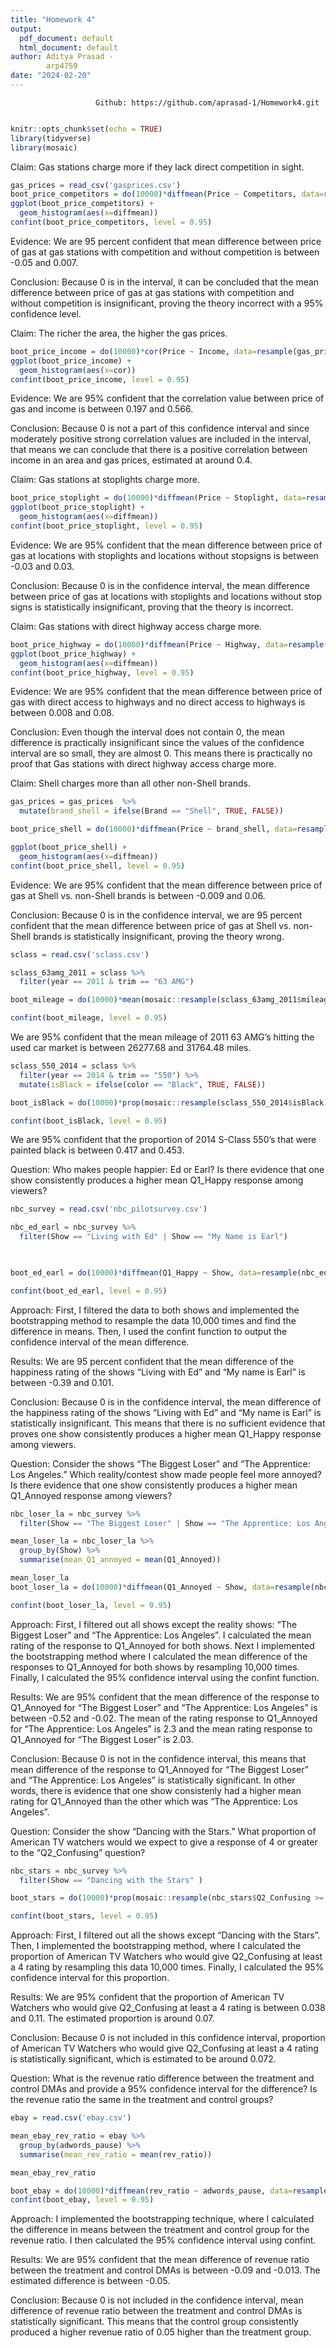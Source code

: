 ```yaml
---
title: "Homework 4"
output:
  pdf_document: default
  html_document: default
author: Aditya Prasad - 
        arp4759
date: "2024-02-20"
---
```


```         
                   Github: https://github.com/aprasad-1/Homework4.git
                   
```

```r
knitr::opts_chunk$set(echo = TRUE)
library(tidyverse)
library(mosaic)
```

Claim: Gas stations charge more if they lack direct competition in sight.

```r
gas_prices = read_csv('gasprices.csv')
boot_price_competitors = do(10000)*diffmean(Price ~ Competitors, data=resample(gas_prices))
ggplot(boot_price_competitors) + 
  geom_histogram(aes(x=diffmean))
confint(boot_price_competitors, level = 0.95)

```

Evidence: We are 95 percent confident that mean difference between price of gas at gas stations with competition and without competition is between -0.05 and 0.007.

Conclusion: Because 0 is in the interval, it can be concluded that the mean difference between price of gas at gas stations with competition and without competition is insignificant, proving the theory incorrect with a 95% confidence level.

Claim: The richer the area, the higher the gas prices.

```r
boot_price_income = do(10000)*cor(Price ~ Income, data=resample(gas_prices))
ggplot(boot_price_income) + 
  geom_histogram(aes(x=cor))
confint(boot_price_income, level = 0.95)

```

Evidence: We are 95% confident that the correlation value between price of gas and income is between 0.197 and 0.566.

Conclusion: Because 0 is not a part of this confidence interval and since moderately positive strong correlation values are included in the interval, that means we can conclude that there is a positive correlation between income in an area and gas prices, estimated at around 0.4.

Claim: Gas stations at stoplights charge more.

```r
boot_price_stoplight = do(10000)*diffmean(Price ~ Stoplight, data=resample(gas_prices))
ggplot(boot_price_stoplight) + 
  geom_histogram(aes(x=diffmean))
confint(boot_price_stoplight, level = 0.95)

```

Evidence: We are 95% confident that the mean difference between price of gas at locations with stoplights and locations without stopsigns is between -0.03 and 0.03.

Conclusion: Because 0 is in the confidence interval, the mean difference between price of gas at locations with stoplights and locations without stop signs is statistically insignificant, proving that the theory is incorrect.

Claim: Gas stations with direct highway access charge more.

```r
boot_price_highway = do(10000)*diffmean(Price ~ Highway, data=resample(gas_prices)) 
ggplot(boot_price_highway) + 
  geom_histogram(aes(x=diffmean)) 
confint(boot_price_highway, level = 0.95) 
```

Evidence: We are 95% confident that the mean difference between price of gas with direct access to highways and no direct access to highways is between 0.008 and 0.08.

Conclusion: Even though the interval does not contain 0, the mean difference is practically insignificant since the values of the confidence interval are so small, they are almost 0. This means there is practically no proof that Gas stations with direct highway access charge more.

Claim: Shell charges more than all other non-Shell brands.

```r
gas_prices = gas_prices  %>% 
  mutate(brand_shell = ifelse(Brand == "Shell", TRUE, FALSE))

boot_price_shell = do(10000)*diffmean(Price ~ brand_shell, data=resample(gas_prices))

ggplot(boot_price_shell) + 
  geom_histogram(aes(x=diffmean))
confint(boot_price_shell, level = 0.95)

```

Evidence: We are 95% confident that the mean difference between price of gas at Shell vs. non-Shell brands is between -0.009 and 0.06.

Conclusion: Because 0 is in the confidence interval, we are 95 percent confident that the mean difference between price of gas at Shell vs. non-Shell brands is statistically insignificant, proving the theory wrong.

```r

sclass = read.csv('sclass.csv')

sclass_63amg_2011 = sclass %>%
  filter(year == 2011 & trim == "63 AMG")

boot_mileage = do(10000)*mean(mosaic::resample(sclass_63amg_2011$mileage))

confint(boot_mileage, level = 0.95)

```

We are 95% confident that the mean mileage of 2011 63 AMG's hitting the used car market is between 26277.68 and 31764.48 miles.

```r
sclass_550_2014 = sclass %>%
  filter(year == 2014 & trim == "550") %>%
  mutate(isBlack = ifelse(color == "Black", TRUE, FALSE))

boot_isBlack = do(10000)*prop(mosaic::resample(sclass_550_2014$isBlack))

confint(boot_isBlack, level = 0.95)

```

We are 95% confident that the proportion of 2014 S-Class 550's that were painted black is between 0.417 and 0.453.

Question: Who makes people happier: Ed or Earl? Is there evidence that one show consistently produces a higher mean Q1_Happy response among viewers?

```r
nbc_survey = read.csv('nbc_pilotsurvey.csv')

nbc_ed_earl = nbc_survey %>%
  filter(Show == "Living with Ed" | Show == "My Name is Earl") 
  


boot_ed_earl = do(10000)*diffmean(Q1_Happy ~ Show, data=resample(nbc_ed_earl))

confint(boot_ed_earl, level = 0.95)

```

Approach: First, I filtered the data to both shows and implemented the bootstrapping method to resample the data 10,000 times and find the difference in means. Then, I used the confint function to output the confidence interval of the mean difference.

Results: We are 95 percent confident that the mean difference of the happiness rating of the shows "Living with Ed" and "My name is Earl" is between -0.39 and 0.101.

Conclusion: Because 0 is in the confidence interval, the mean difference of the happiness rating of the shows "Living with Ed" and "My name is Earl" is statistically insignificant. This means that there is no sufficient evidence that proves one show consistently produces a higher mean Q1_Happy response among viewers.

Question: Consider the shows “The Biggest Loser” and “The Apprentice: Los Angeles.” Which reality/contest show made people feel more annoyed? Is there evidence that one show consistently produces a higher mean Q1_Annoyed response among viewers?

```r

nbc_loser_la = nbc_survey %>%
  filter(Show == "The Biggest Loser" | Show == "The Apprentice: Los Angeles")

mean_loser_la = nbc_loser_la %>%
  group_by(Show) %>%
  summarise(mean_Q1_annoyed = mean(Q1_Annoyed))

mean_loser_la
boot_loser_la = do(10000)*diffmean(Q1_Annoyed ~ Show, data=resample(nbc_loser_la))

confint(boot_loser_la, level = 0.95)
```

Approach: First, I filtered out all shows except the reality shows: "The Biggest Loser" and "The Apprentice: Los Angeles". I calculated the mean rating of the response to Q1_Annoyed for both shows. Next I implemented the bootstrapping method where I calculated the mean difference of the responses to Q1_Annoyed for both shows by resampling 10,000 times. Finally, I calculated the 95% confidence interval using the confint function.

Results: We are 95% confident that the mean difference of the response to Q1_Annoyed for "The Biggest Loser" and "The Apprentice: Los Angeles" is between -0.52 and -0.02. The mean of the rating response to Q1_Annoyed for "The Apprentice: Los Angeles" is 2.3 and the mean rating response to Q1_Annoyed for "The Biggest Loser" is 2.03.

Conclusion: Because 0 is not in the confidence interval, this means that mean difference of the response to Q1_Annoyed for "The Biggest Loser" and "The Apprentice: Los Angeles" is statistically significant. In other words, there is evidence that one show consistenly had a higher mean rating for Q1_Annoyed than the other which was "The Apprentice: Los Angeles".

Question: Consider the show “Dancing with the Stars.” What proportion of American TV watchers would we expect to give a response of 4 or greater to the “Q2_Confusing” question?

```r
nbc_stars = nbc_survey %>%
  filter(Show == "Dancing with the Stars" )

boot_stars = do(10000)*prop(mosaic::resample(nbc_stars$Q2_Confusing >= 4))

confint(boot_stars, level = 0.95)
```

Approach: First, I filtered out all the shows except "Dancing with the Stars". Then, I implemented the bootstrapping method, where I calculated the proportion of American TV Watchers who would give Q2_Confusing at least a 4 rating by resampling this data 10,000 times. Finally, I calculated the 95% confidence interval for this proportion.

Results: We are 95% confident that the proportion of American TV Watchers who would give Q2_Confusing at least a 4 rating is between 0.038 and 0.11. The estimated proportion is around 0.07.

Conclusion: Because 0 is not included in this confidence interval, proportion of American TV Watchers who would give Q2_Confusing at least a 4 rating is statistically significant, which is estimated to be around 0.072.

Question: What is the revenue ratio difference between the treatment and control DMAs and provide a 95% confidence interval for the difference? Is the revenue ratio the same in the treatment and control groups?

```r

ebay = read.csv('ebay.csv')

mean_ebay_rev_ratio = ebay %>%
  group_by(adwords_pause) %>%
  summarise(mean_rev_ratio = mean(rev_ratio))

mean_ebay_rev_ratio

boot_ebay = do(10000)*diffmean(rev_ratio ~ adwords_pause, data=resample(ebay))
confint(boot_ebay, level = 0.95)
```

Approach: I implemented the bootstrapping technique, where I calculated the difference in means between the treatment and control group for the revenue ratio. I then calculated the 95% confidence interval using confint.

Results: We are 95% confident that the mean difference of revenue ratio between the treatment and control DMAs is between -0.09 and -0.013. The estimated difference is between -0.05.

Conclusion: Because 0 is not included in the confidence interval, mean difference of revenue ratio between the treatment and control DMAs is statistically significant. This means that the control group consistently produced a higher revenue ratio of 0.05 higher than the treatment group.
